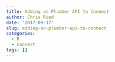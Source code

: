 ```yaml
---
title: Adding an Plumber API to Connect
author: Chris Ried
date: '2017-09-17'
slug: adding-an-plumber-api-to-connect
categories:
  - R
  - Connect
tags: []
---
```


```r

```

